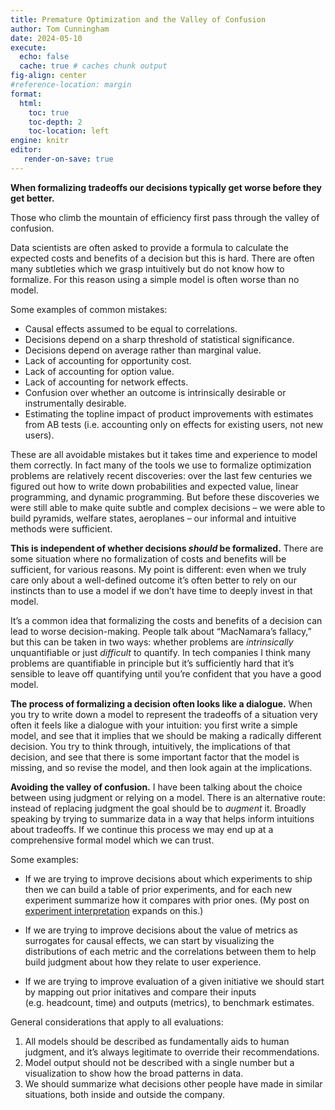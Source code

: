 ```yaml
---
title: Premature Optimization and the Valley of Confusion
author: Tom Cunningham
date: 2024-05-10
execute:
  echo: false
  cache: true # caches chunk output
fig-align: center
#reference-location: margin
format:
  html:
    toc: true
    toc-depth: 2
    toc-location: left
engine: knitr
editor:
   render-on-save: true
---
```


**When formalizing tradeoffs our decisions typically get worse before they get better.**

Those who climb the mountain of efficiency first pass through the valley of confusion.

Data scientists are often asked to provide a formula to calculate the expected costs and benefits of a decision but this is hard. There are often many subtleties which we grasp intuitively but do not know how to formalize. For this reason using a simple model is often worse than no model. 

Some examples of common mistakes:

- Causal effects assumed to be equal to correlations.
- Decisions depend on a sharp threshold of statistical significance.
- Decisions depend on average rather than marginal value.
- Lack of accounting for opportunity cost.
- Lack of accounting for option value.
- Lack of accounting for network effects.
- Confusion over whether an outcome is intrinsically desirable or instrumentally desirable.
- Estimating the topline impact of product improvements with estimates from AB tests (i.e. accounting only on effects for existing users, not new users).

These are all avoidable mistakes but it takes time and experience to model them correctly. In fact many of the tools we use to formalize optimization problems are relatively recent discoveries: over the last few centuries we figured out how to write down probabilities and expected value, linear programming, and dynamic programming. But before these discoveries we were still able to make quite subtle and complex decisions -- we were able to build pyramids, welfare states, aeroplanes -- our informal and intuitive methods were sufficient.

**This is independent of whether decisions *should* be formalized.** There are some situation where no formalization of costs and benefits will be sufficient, for various reasons. My point is different: even when we truly care only about a well-defined outcome it's often better to rely on our instincts than to use a model if we don't have time to deeply invest in that model.

   It's a common idea that formalizing the costs and benefits of a decision can lead to worse decision-making. People talk about "MacNamara's fallacy," but this can be taken in two ways: whether problems are *intrinsically* unquantifiable or just *difficult* to quantify. In tech companies I think many problems are quantifiable in principle but it's sufficiently hard that it's sensible to leave off quantifying until you're confident that you have a good model.

**The process of formalizing a decision often looks like a dialogue.** When you try to write down a model to represent the tradeoffs of a situation very often it feels like a dialogue with your intuition: you first write a simple model, and see that it implies that we should be making a radically different decision. You try to think through, intuitively, the implications of that decision, and see that there is some important factor that the model is missing, and so revise the model, and then look again at the implications.

**Avoiding the valley of confusion.** I have been talking about the choice between using judgment or relying on a model. There is an alternative route: instead of replacing judgment the goal should be to *augment* it. Broadly speaking by trying to summarize data in a way that helps inform intuitions about tradeoffs. If we continue this process we may end up at a comprehensive formal model which we can trust.

Some examples:

- If we are trying to improve decisions about which experiments to ship then we can build a table of prior experiments, and for each new experiment summarize how it compares with prior ones. (My post on [experiment interpretation](https://tecunningham.github.io/posts/2023-04-18-experiment-interpretation-extrapolation.html) expands on this.)

- If we are trying to improve decisions about the value of metrics as surrogates for causal effects, we can start by visualizing the distributions of each metric and the correlations between them to help build judgment about how they relate to user experience.

- If we are trying to improve evaluation of a given initiative we should start by mapping out prior initatives and compare their inputs (e.g. headcount, time) and outputs (metrics), to benchmark estimates.

General considerations that apply to all evaluations:

1. All models should be described as fundamentally aids to human judgment, and it's always legitimate to override their recommendations.
2. Model output should not be described with a single number but a visualization to show how the broad patterns in data.
3. We should summarize what decisions other people have made in similar situations, both inside and outside the company.


<!-- **Other places where this is true.** We also try to formalizing tradeoffs in health decisions (QALYs), economic policy evaluation. -->

<!-- See gdoc here: <https://docs.google.com/document/d/1T8jBxpXD_jg0HQ9my5tL90V9pEiEkmUX5w69G72iBNc/edit#heading=h.hbzs4novwznk> a--b -->